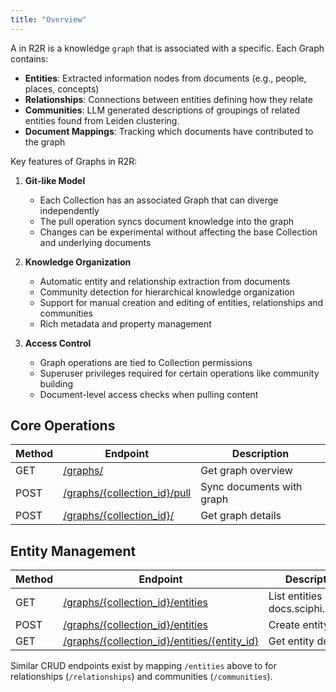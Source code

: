 ```yaml
---
title: "Overview"
---
```


A in R2R is a knowledge `graph` that is associated with a specific. Each Graph contains:

* **Entities**: Extracted information nodes from documents (e.g., people, places, concepts)
* **Relationships**: Connections between entities defining how they relate
* **Communities**: LLM generated descriptions of groupings of related entities found from Leiden clustering.
* **Document Mappings**: Tracking which documents have contributed to the graph

Key features of Graphs in R2R:

1. **Git-like Model**

   * Each Collection has an associated Graph that can diverge independently
   * The pull operation syncs document knowledge into the graph
   * Changes can be experimental without affecting the base Collection and underlying documents

2. **Knowledge Organization**

   * Automatic entity and relationship extraction from documents
   * Community detection for hierarchical knowledge organization
   * Support for manual creation and editing of entities, relationships and communities
   * Rich metadata and property management

3. **Access Control**

   * Graph operations are tied to Collection permissions
   * Superuser privileges required for certain operations like community building
   * Document-level access checks when pulling content

## Core Operations

| Method                          | Endpoint                                                            | Description               |
| ------------------------------- | ------------------------------------------------------------------- | ------------------------- |
| GET                             | [/graphs/](/reference/get-graph-overview)                                | Get graph overview        |
| POST                            | [/graphs/\{collection_id}/pull](/reference/pull-and-rebuild-graph)      | Sync documents with graph |
| POST                            | [/graphs/\{collection_id}/](/reference/get-graph-data-for-a-collection) | Get graph details         |

## Entity Management

| Method | Endpoint                                                                            | Description                               |
| ------ | ----------------------------------------------------------------------------------- | ----------------------------------------- |
| GET    | [/graphs/\{collection_id}/entities](/reference/list-graph-entities)                     | List entities (/[r2r-docs.sciphi.ai]/[1]) |
| POST   | [/graphs/\{collection_id}/entities](/reference/add-new-entities)                        | Create entity                             |
| GET    | [/graphs/\{collection_id}/entities/\{entity_id}](/reference/get-single-entity-details) | Get entity details                        |

Similar CRUD endpoints exist by mapping `/entities` above to for relationships (`/relationships`) and communities (`/communities`).
